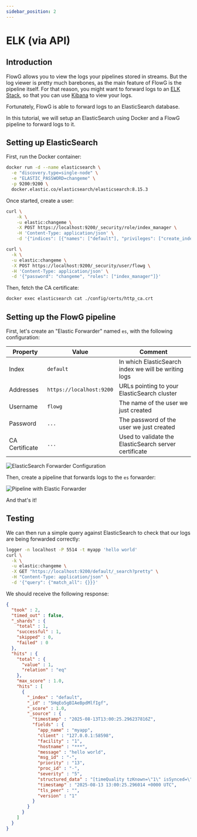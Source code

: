 ```yaml
---
sidebar_position: 2
---
```


# ELK (via API)

## Introduction

FlowG allows you to view the logs your pipelines stored in streams. But the
log viewer is pretty much barebones, as the main feature of FlowG is the
pipeline itself. For that reason, you might want to forward logs to an
[ELK Stack](https://www.elastic.co/elastic-stack), so that you can use
[Kibana](https://www.elastic.co/kibana) to view your logs.

Fortunately, FlowG is able to forward logs to an ElasticSearch database.

In this tutorial, we will setup an ElasticSearch using Docker and a FlowG
pipeline to forward logs to it.

## Setting up ElasticSearch

First, run the Docker container:

```bash
docker run -d --name elasticsearch \
  -e "discovery.type=single-node" \
  -e "ELASTIC_PASSWORD=changeme" \
  -p 9200:9200 \
  docker.elastic.co/elasticsearch/elasticsearch:8.15.3
```

Once started, create a user:

```bash
curl \
    -k \
    -u elastic:changeme \
    -X POST https://localhost:9200/_security/role/index_manager \
    -H 'Content-Type: application/json' \
    -d '{"indices": [{"names": ["default"], "privileges": ["create_index","manage","read","write","view_index_metadata"]}]}'

curl \
  -k \
  -u elastic:changeme \
  -X POST https://localhost:9200/_security/user/flowg \
  -H 'Content-Type: application/json' \
  -d '{"password": "changeme", "roles": ["index_manager"]}'
```

Then, fetch the CA certificate:

```bash
docker exec elasticsearch cat ./config/certs/http_ca.crt
```

## Setting up the FlowG pipeline


First, let's create an "Elastic Forwarder" named `es`, with the following
configuration:

| Property | Value | Comment |
| --- | --- | --- |
| Index | `default` | In which ElasticSearch index we will be writing logs |
| Addresses | `https://localhost:9200` | URLs pointing to your ElasticSearch cluster |
| Username | `flowg` | The name of the user we just created |
| Password | `...` | The password of the user we just created |
| CA Certificate | `...` | Used to validate the ElasticSearch server certificate |

<div style={{ textAlign: 'center' }}>
  <img src={ForwarderElasticUrl} alt="ElasticSearch Forwarder Configuration" />
</div>

Then, create a pipeline that forwards logs to the `es` forwarder:

<div style={{ textAlign: 'center' }}>
  <img src={PipelineWithElasticUrl} alt="Pipeline with Elastic Forwarder" />
</div>

And that's it!

## Testing

We can then run a simple query against ElasticSearch to check that our logs
are being forwarded correctly:

```bash
logger -n localhost -P 5514 -t myapp 'hello world'
curl \
  -k \
  -u elastic:changeme \
  -X GET "https://localhost:9200/default/_search?pretty" \
  -H "Content-Type: application/json" \
  -d '{"query": {"match_all": {}}}'
```

We should receive the following response:

```json
{
  "took" : 2,
  "timed_out" : false,
  "_shards" : {
    "total" : 1,
    "successful" : 1,
    "skipped" : 0,
    "failed" : 0
  },
  "hits" : {
    "total" : {
      "value" : 1,
      "relation" : "eq"
    },
    "max_score" : 1.0,
    "hits" : [
      {
        "_index" : "default",
        "_id" : "5HqEo5gBIAeBpdMlfIgf",
        "_score" : 1.0,
        "_source" : {
          "timestamp" : "2025-08-13T13:00:25.296237816Z",
          "fields" : {
            "app_name" : "myapp",
            "client" : "127.0.0.1:58598",
            "facility" : "1",
            "hostname" : "***",
            "message" : "hello world",
            "msg_id" : "-",
            "priority" : "13",
            "proc_id" : "-",
            "severity" : "5",
            "structured_data" : "[timeQuality tzKnown=\"1\" isSynced=\"1\" syncAccuracy=\"866000\"]",
            "timestamp" : "2025-08-13 13:00:25.296014 +0000 UTC",
            "tls_peer" : "",
            "version" : "1"
          }
        }
      }
    ]
  }
}
```
